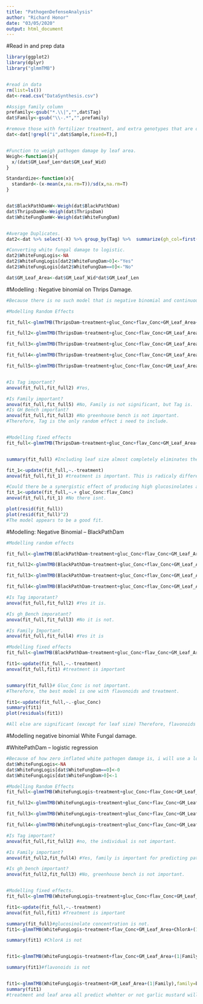 ```yaml
---
title: "PathogenDefenseAnalysis"
author: "Richard Honor"
date: "03/05/2020"
output: html_document
---
```


#Read in and prep data
```r
library(ggplot2)
library(dplyr)
library("glmmTMB")


#read in data
rm(list=ls())
dat<-read.csv("DataSynthesis.csv")

#Assign family column
prefamily<-gsub("*.\\|","",dat$Tag)
dat$Family<-gsub("\\-.*","",prefamily)

#remove those with fertilizer treatment, and extra genotypes that are only in the alone treatment. 
dat<-dat[!grepl("i",dat$Sample,fixed=T),]


#Function to weigh pathogen damage by leaf area. 
Weigh<-function(x){
  x/(dat$GM_Leaf_Len*dat$GM_Leaf_Wid)
}

Standardize<-function(x){
  standard<-(x-mean(x,na.rm=T))/sd(x,na.rm=T)
}


dat$BlackPathDamW<-Weigh(dat$BlackPathDam)
dat$ThripsDamW<-Weigh(dat$ThripsDam)
dat$WhiteFungDamW<-Weigh(dat$WhiteFungDam)


#Average Duplicates. 
dat2<-dat %>% select(-X) %>% group_by(Tag) %>%  summarize(gh_col=first(gh_col),gh_bench=first(gh_bench),treatment=first(treatment),GA3=first(GA3),Family=first(Family),Maple_StemHeight_End=mean(Maple_StemHeight_End),Maple_LeafNum_End=mean(Maple_LeafNum_End),maple_leaf_length_0=mean(maple_leaf_length_0),maple_leaves_0=mean(maple_leaves_0),Maple_TotalLeafArea_End=mean(Maple_TotalLeafArea_End),MapleDamage=mean(Maple_Damage_End),Fern=first(Fern),gluc_Conc=mean(gluc_Conc),flav_Conc=mean(flav_Conc),maple_height_0=mean(maple_height_0),ChlorA=mean(ChlorA), GM_TotalLeaf_Area=first(GM_TotalLeaf_Area),ThripsDam=mean(ThripsDam),BlackPathDam=mean(BlackPathDam),WhiteFungDam=mean(WhiteFungDam),BlackPathDamW=mean(BlackPathDamW),ThripsDamW=mean(ThripsDamW),WhiteFungDamW=mean(WhiteFungDamW))

#Converting white fungal damage to logistic. 
dat2$WhiteFungLogis<-NA
dat2$WhiteFungLogis[dat2$WhiteFungDam>0]<-"Yes"
dat2$WhiteFungLogis[dat2$WhiteFungDam==0]<-"No"

dat$GM_Leaf_Area<-dat$GM_Leaf_Wid*dat$GM_Leaf_Len
```



#Modelling : Negative binomial on Thrips Damage. 
```r
#Because there is no such model that is negative binomial and continuous, i will have to controll for leave size and leaf health in the model. Leaf size must be contorlled for because more pathogens can appear on leaves with larger surface area. 

#Modelling Random Effects

fit_full<-glmmTMB(ThripsDam~treatment+gluc_Conc+flav_Conc+GM_Leaf_Area+ChlorA+(1|Family/Tag)+(1|gh_bench),family=nbinom2,data=dat)

fit_full2<-glmmTMB(ThripsDam~treatment+gluc_Conc+flav_Conc+GM_Leaf_Area+ChlorA+(1|Family)+(1|gh_bench),family=nbinom2,data=dat)

fit_full3<-glmmTMB(ThripsDam~treatment+gluc_Conc+flav_Conc+GM_Leaf_Area+ChlorA+(1|Family/Tag),family=nbinom2,data=dat)

fit_full4<-glmmTMB(ThripsDam~treatment+gluc_Conc+flav_Conc+GM_Leaf_Area+ChlorA+(1|gh_bench),family=nbinom2,data=dat)

fit_full5<-glmmTMB(ThripsDam~treatment+gluc_Conc+flav_Conc+GM_Leaf_Area+ChlorA+(1|Tag)+(1|gh_bench),family=nbinom2,data=dat)


#Is Tag important? 
anova(fit_full,fit_full2) #Yes, 

#Is Family important? 
anova(fit_full,fit_full5) #No, Family is not significant, but Tag is.  
#Is GH_Bench important?
anova(fit_full,fit_full3) #No greenhouse bench is not important. 
#Therefore, Tag is the only random effect i need to include. 


#Modelling fixed effects 
fit_full<-glmmTMB(ThripsDam~treatment+gluc_Conc+flav_Conc+GM_Leaf_Area+ChlorA+(1|Tag),family=nbinom2,data=dat)


summary(fit_full) #Including leaf size almost completely eliminates the effect here. However, controlling for chlorophyll brings the significance right back for both. This is interesting. It means that after you controll for the overall health of the plant, glucosinolates and flavonoids significantly reduce thrips abundance.

fit_1<-update(fit_full,~.-treatment)
anova(fit_full,fit_1) #treatment is important. This is radicaly different than the results i got earlier. There are much more thrips in the garlic mustard treatment, which makes sense. 

#Could there be a synergistic effect of producing high glucosinolates and flavonoids? 
fit_1<-update(fit_full,~.+ gluc_Conc:flav_Conc)
anova(fit_full,fit_1) #No there isnt. 

plot(resid(fit_full))
plot(resid(fit_full)^2)
#The model appears to be a good fit. 

```





#Modelling: Negative Binomial -- BlackPathDam 
```r

#Modelling random effects 

fit_full<-glmmTMB(BlackPathDam~treatment+gluc_Conc+flav_Conc+GM_Leaf_Area+ChlorA+(1|Family/Tag)+(1|gh_bench),family=nbinom2,data=dat)

fit_full2<-glmmTMB(BlackPathDam~treatment+gluc_Conc+flav_Conc+GM_Leaf_Area+ChlorA+(1|Family)+(1|gh_bench),family=nbinom2,data=dat)

fit_full3<-glmmTMB(BlackPathDam~treatment+gluc_Conc+flav_Conc+GM_Leaf_Area+ChlorA+(1|Family/Tag),family=nbinom2,data=dat)

fit_full4<-glmmTMB(BlackPathDam~treatment+gluc_Conc+flav_Conc+GM_Leaf_Area+ChlorA+(1|Tag)+(1|gh_bench),family=nbinom2,data=dat)

#Is Tag imporatant? 
anova(fit_full,fit_full2) #Yes it is. 

#Is gh_Bench imporatant? 
anova(fit_full,fit_full3) #No it is not.

#Is Family Important. 
anova(fit_full,fit_full4) #Yes it is 

#Modelling fixed effects 
fit_full<-glmmTMB(BlackPathDam~treatment+gluc_Conc+flav_Conc+GM_Leaf_Area+ChlorA+(1|Family/Tag),family=nbinom2,data=dat)

fit1<-update(fit_full,~.-treatment)
anova(fit_full,fit1) #treatment is important


summary(fit_full)# Gluc_Conc is not important. 
#Therefore, the best model is one with flavonoids and treatment. 

fit1<-update(fit_full,~.-gluc_Conc)
summary(fit1)
plot(residuals(fit1))

#All else are significant (except for leaf size) Therefore, flavonoids alone reduces black pathogen abundance -- even after contorlling for leaf allocation. There is likely also less blackpathogen damage in the maple treatment than in the garlic mustard treatment. 

```


#Modelling negative binomial White Fungal damage. 


#WhitePathDam -- logistic regression 
```r
#Because of how zero inflated white pathogen damage is, i will use a logistic regression to model it.
dat$WhiteFungLogis<-NA
dat$WhiteFungLogis[dat$WhiteFungDam==0]<-0
dat$WhiteFungLogis[dat$WhiteFungDam>0]<-1

#Modelling Random Effects
fit_full<-glmmTMB(WhiteFungLogis~treatment+gluc_Conc+flav_Conc+GM_Leaf_Area+ChlorA+(1|Family/Tag)+(1|gh_bench),family=binomial,data=dat)

fit_full2<-glmmTMB(WhiteFungLogis~treatment+gluc_Conc+flav_Conc+GM_Leaf_Area+ChlorA+(1|Family)+(1|gh_bench),family=binomial,data=dat)

fit_full3<-glmmTMB(WhiteFungLogis~treatment+gluc_Conc+flav_Conc+GM_Leaf_Area+ChlorA+(1|Family),family=binomial,data=dat)

fit_full4<-glmmTMB(WhiteFungLogis~treatment+gluc_Conc+flav_Conc+GM_Leaf_Area+ChlorA+(1|gh_bench),family=binomial,data=dat)

#Is Tag important? 
anova(fit_full,fit_full2) #no, the individual is not important. 

#Is Family important? 
anova(fit_full2,fit_full4) #Yes, family is important for predicting pathogen abundance. 

#Is gh_bench important? 
anova(fit_full2,fit_full3) #No, greenhouse bench is not important. 


#Modelling fixed effects. 
fit_full<-glmmTMB(WhiteFungLogis~treatment+gluc_Conc+flav_Conc+GM_Leaf_Area+ChlorA+(1|Family),family=binomial,data=dat)

fit1<-update(fit_full,~.-treatment)
anova(fit_full,fit1) #Treatment is important

summary(fit_full)#glucosinolate concentration is not. 
fit1<-glmmTMB(WhiteFungLogis~treatment+flav_Conc+GM_Leaf_Area+ChlorA+(1|Family),family=binomial,data=dat)

summary(fit1) #ChlorA is not 


fit1<-glmmTMB(WhiteFungLogis~treatment+flav_Conc+GM_Leaf_Area+(1|Family),family=binomial,data=dat)

summary(fit1)#flavonoids is not


fit1<-glmmTMB(WhiteFungLogis~treatment+GM_Leaf_Area+(1|Family),family=binomial,data=dat)
summary(fit1)
#treatment and leaf area all predict whehter or not garlic mustard will be affected by powdery mildue. This suggests that garlic mustard is very poorly defended against such a predator. 

```











